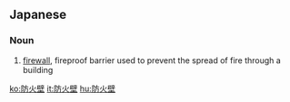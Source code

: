 ==Japanese==
{{ja-kanjitab|ぼう|か|へき|yomi=o}}

===Noun===
{{ja-noun|ぼうかへき}}

# {{lb|ja|firefighting|sort=ほうかへき'}} [[firewall]], fireproof barrier used to prevent the spread of fire through a building

[[ko:防火壁]]
[[it:防火壁]]
[[hu:防火壁]]